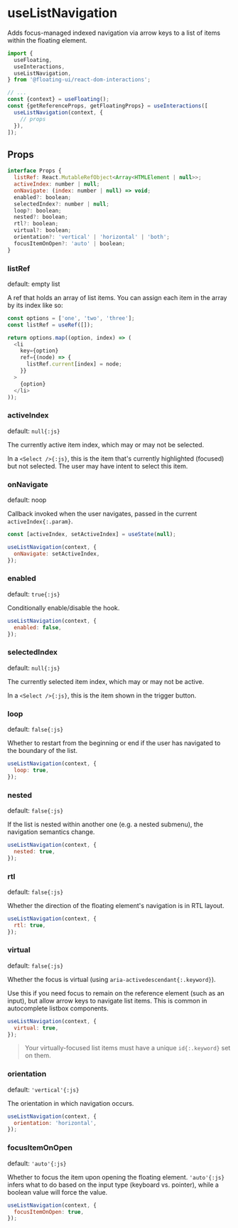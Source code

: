 # useListNavigation

Adds focus-managed indexed navigation via arrow keys to a list of
items within the floating element.

```js /useListNavigation/
import {
  useFloating,
  useInteractions,
  useListNavigation,
} from '@floating-ui/react-dom-interactions';

// ...
const {context} = useFloating();
const {getReferenceProps, getFloatingProps} = useInteractions([
  useListNavigation(context, {
    // props
  }),
]);
```

## Props

```js
interface Props {
  listRef: React.MutableRefObject<Array<HTMLElement | null>>;
  activeIndex: number | null;
  onNavigate: (index: number | null) => void;
  enabled?: boolean;
  selectedIndex?: number | null;
  loop?: boolean;
  nested?: boolean;
  rtl?: boolean;
  virtual?: boolean;
  orientation?: 'vertical' | 'horizontal' | 'both';
  focusItemOnOpen?: 'auto' | boolean;
}
```

### listRef

default: empty list

A ref that holds an array of list items. You can assign each item
in the array by its index like so:

```js
const options = ['one', 'two', 'three'];
const listRef = useRef([]);

return options.map((option, index) => (
  <li
    key={option}
    ref={(node) => {
      listRef.current[index] = node;
    }}
  >
    {option}
  </li>
));
```

### activeIndex

default: `null{:js}`

The currently active item index, which may or may not be
selected.

In a `<Select />{:js}`, this is the item that's currently
highlighted (focused) but not selected. The user may have intent
to select this item.

### onNavigate

default: noop

Callback invoked when the user navigates, passed in the current
`activeIndex{:.param}`.

```js
const [activeIndex, setActiveIndex] = useState(null);

useListNavigation(context, {
  onNavigate: setActiveIndex,
});
```

### enabled

default: `true{:js}`

Conditionally enable/disable the hook.

```js
useListNavigation(context, {
  enabled: false,
});
```

### selectedIndex

default: `null{:js}`

The currently selected item index, which may or may not be
active.

In a `<Select />{:js}`, this is the item shown in the trigger
button.

### loop

default: `false{:js}`

Whether to restart from the beginning or end if the user has
navigated to the boundary of the list.

```js
useListNavigation(context, {
  loop: true,
});
```

### nested

default: `false{:js}`

If the list is nested within another one (e.g. a nested submenu),
the navigation semantics change.

```js
useListNavigation(context, {
  nested: true,
});
```

### rtl

default: `false{:js}`

Whether the direction of the floating element's navigation is in
RTL layout.

```js
useListNavigation(context, {
  rtl: true,
});
```

### virtual

default: `false{:js}`

Whether the focus is virtual (using
`aria-activedescendant{:.keyword}`).

Use this if you need focus to remain on the reference element
(such as an input), but allow arrow keys to navigate list items.
This is common in autocomplete listbox components.

```js
useListNavigation(context, {
  virtual: true,
});
```

> Your virtually-focused list items must have a unique
> `id{:.keyword}` set on them.

### orientation

default: `'vertical'{:js}`

The orientation in which navigation occurs.

```js
useListNavigation(context, {
  orientation: 'horizontal',
});
```

### focusItemOnOpen

default: `'auto'{:js}`

Whether to focus the item upon opening the floating element.
`'auto'{:js}` infers what to do based on the input type (keyboard
vs. pointer), while a boolean value will force the value.

```js
useListNavigation(context, {
  focusItemOnOpen: true,
});
```
